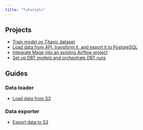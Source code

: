```yaml
---
title: "Tutorials"
---
```


## Projects

- [Train model on Titanic dataset](/tutorials/train-model)
- [Load data from API, transform it, and export it to PostgreSQL](/tutorials/load-api-data)
- [Integrate Mage into an existing Airflow project](/integrations/airflow)
- [Set up DBT models and orchestrate DBT runs](/integrations/dbt-models)

## Guides

### Data loader

- [Load data from S3](/guides/load-data-s3)

### Data exporter

- [Export data to S3](/guides/export-data-s3)
